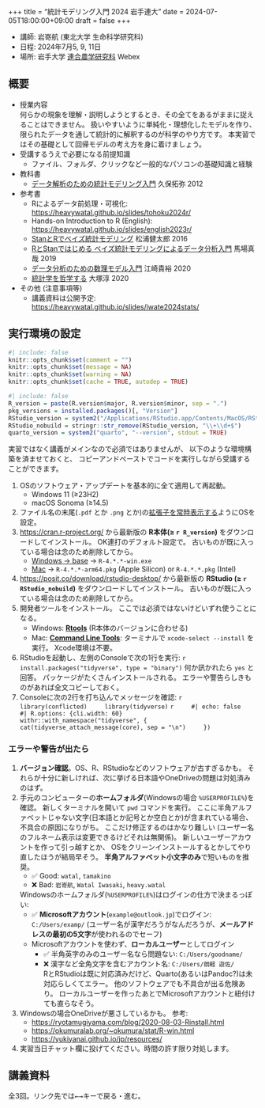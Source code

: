 +++
title = "統計モデリング入門 2024 岩手連大"
date = 2024-07-05T18:00:00+09:00
draft = false
+++

- 講師: 岩嵜航 (東北大学 生命科学研究科)
- 日程: 2024年7月5, 9, 11日
- 場所: 岩手大学 [連合農学研究科](https://ugas.agr.iwate-u.ac.jp/) Webex


## 概要

-   授業内容<br>
    何らかの現象を理解・説明しようとするとき、その全てをあるがままに捉えることはできません。
    扱いやすいように単純化・理想化したモデルを作り、限られたデータを通して統計的に解釈するのが科学のやり方です。
    本実習ではその基礎として回帰モデルの考え方を身に着けましょう。
-   受講するうえで必要になる前提知識
    - ファイル、フォルダ、クリックなど一般的なパソコンの基礎知識と経験
-   教科書
    - [データ解析のための統計モデリング入門](https://amzn.to/33suMIZ) 久保拓弥 2012
-   参考書
    - Rによるデータ前処理・可視化: <https://heavywatal.github.io/slides/tohoku2024r/>
    - Hands-on Introduction to R (English): <https://heavywatal.github.io/slides/english2023r/>
    - [StanとRでベイズ統計モデリング](https://amzn.to/3uwx7Pb) 松浦健太郎 2016
    - [RとStanではじめる ベイズ統計モデリングによるデータ分析入門](https://amzn.to/3o1eCzP) 馬場真哉 2019
    - [データ分析のための数理モデル入門](https://amzn.to/3uCxTKo) 江崎貴裕 2020
    - [統計学を哲学する](https://amzn.to/3ty80Kv) 大塚淳 2020
-   その他 (注意事項等)
    - 講義資料は公開予定: <https://heavywatal.github.io/slides/iwate2024stats/>


## 実行環境の設定

```r
#| include: false
knitr::opts_chunk$set(comment = "")
knitr::opts_chunk$set(message = NA)
knitr::opts_chunk$set(warning = NA)
knitr::opts_chunk$set(cache = TRUE, autodep = TRUE)
```

```r
#| include: false
R_version = paste(R.version$major, R.version$minor, sep = ".")
pkg_versions = installed.packages()[, "Version"]
RStudio_version = system2("/Applications/RStudio.app/Contents/MacOS/RStudio", "--version", stdout = TRUE)
RStudio_nobuild = stringr::str_remove(RStudio_version, "\\+\\d+$")
quarto_version = system2("quarto", "--version", stdout = TRUE)
```

実習ではなく講義がメインなので必須ではありませんが、
以下のような環境構築を済ませておくと、
コピーアンドペーストでコードを実行しながら受講することができます。

1.  OSのソフトウェア・アップデートを基本的に全て適用して再起動。
    - <iconify-icon inline icon="bi:windows"></iconify-icon>
      Windows 11 (≥23H2)
    - <iconify-icon inline icon="bi:apple"></iconify-icon>
      macOS Sonoma (≥14.5)
1.  ファイル名の末尾(`.pdf` とか `.png` とか)の[拡張子を常時表示する](https://duckduckgo.com/?q=拡張子+表示)ようにOSを設定。
1.  <https://cran.r-project.org/>
    から最新版の **R本体(≥ `r R_version`)** をダウンロードしてインストール。
    OK連打のデフォルト設定で。
    古いものが既に入っている場合は念のため削除してから。
    - <iconify-icon inline icon="bi:windows"></iconify-icon>
      [Windows → base](https://cran.r-project.org/bin/windows/base) → `R-4.*.*-win.exe`
    - <iconify-icon inline icon="bi:apple"></iconify-icon>
      [Mac](https://cran.r-project.org/bin/macosx/)
      → `R-4.*.*-arm64.pkg` (Apple Silicon) or `R-4.*.*.pkg` (Intel)
1.  <https://posit.co/download/rstudio-desktop/>
    から最新版の **RStudio (≥ `r RStudio_nobuild`)** をダウンロードしてインストール。
    古いものが既に入っている場合は念のため削除してから。
1.  開発者ツールをインストール。
    ここでは必須ではないけどいずれ使うことになる。
    - <iconify-icon inline icon="bi:windows"></iconify-icon>
      Windows: [**Rtools**](https://cran.r-project.org/bin/windows/Rtools/)
      (R本体のバージョンに合わせる)
    - <iconify-icon inline icon="bi:apple"></iconify-icon>
      Mac: [**Command Line Tools**](https://duckduckgo.com/?q=command+line+tools):
      ターミナルで `xcode-select --install` を実行。
      Xcode環境は不要。
1.  RStudioを起動し、左側のConsoleで次の1行を実行:
    ```r
    install.packages("tidyverse", type = "binary")
    ```
    何か訊かれたら `yes` と回答。
    パッケージがたくさんインストールされる。
    エラーや警告らしきものがあれば全文コピーしておく。
1.  Consoleに次の2行を打ち込んでメッセージを確認:
    ```r
    library(conflicted)
    library(tidyverse)
    ```
    ```r
    #| echo: false
    #| R.options: {cli.width: 60}
    withr::with_namespace("tidyverse", {
      cat(tidyverse_attach_message(core), sep = "\n")
    })
    ```


### エラーや警告が出たら

1.  **バージョン確認**。OS、R、RStudioなどのソフトウェアが古すぎるかも。
    それらが十分に新しければ、次に挙げる日本語やOneDriveの問題は対処済みのはず。
1.  手元のコンピューターの**ホームフォルダ**(Windowsの場合 `%USERPROFILE%`)を確認。
    新しくターミナルを開いて `pwd` コマンドを実行。
    ここに半角アルファベットじゃない文字(日本語とか記号とか空白とか)が含まれている場合、不具合の原因になりがち。
    ここだけ修正するのはかなり難しい
    (ユーザー名のフルネーム表示は変更できるけどそれは無関係)。
    新しいユーザーアカウントを作って引っ越すとか、
    OSをクリーンインストールするとかしてやり直したほうが結局早そう。
    **半角アルファベット小文字のみ**で短いものを推奨。
    - ✅ Good: `watal`, `tamakino`
    - ❌ Bad: `岩嵜航`, `Watal Iwasaki`, `heavy.watal`

    Windowsのホームフォルダ(`%USERPROFILE%`)はログインの仕方で決まるっぽい:
    - ✅ **Microsoftアカウント**(`example@outlook.jp`)でログイン:
      `C:/Users/examp/` (ユーザー名が漢字だろうがなんだろうが、**メールアドレスの最初の5文字**が使われるのでセーフ)
    - Microsoftアカウントを使わず、**ローカルユーザー**としてログイン
      - ✅ 半角英字のみのユーザー名なら問題ない: `C:/Users/goodname/`
      - ❌ 漢字など全角文字を含むアカウント名: `C:/Users/朗軽 遊佐/`<br>
        RとRStudioは既に対応済みだけど、Quarto(あるいはPandoc?)は未対応らしくてエラー。
        他のソフトウェアでも不具合が出る危険あり。
        ローカルユーザーを作ったあとでMicrosoftアカウントと紐付けても直らなそう。
1.  Windowsの場合OneDriveが悪さしているかも。
    参考:
    - <https://ryotamugiyama.com/blog/2020-08-03-Rinstall.html>
    - <https://okumuralab.org/~okumura/stat/R-win.html>
    - <https://yukiyanai.github.io/jp/resources/>
1.  実習当日チャット欄に投げてください。時間の許す限り対処します。


## 講義資料

全3回。リンク先では<kbd>←</kbd><kbd>→</kbd>キーで戻る・進む。
